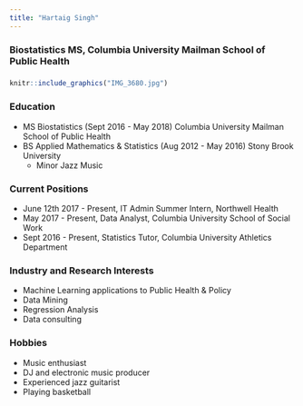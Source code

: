 ```yaml
---
title: "Hartaig Singh"
---
```

### Biostatistics MS, Columbia University Mailman School of Public Health  

###                                                                     
  
###                                                                     
```r
knitr::include_graphics("IMG_3680.jpg")
```

###  

###  


### Education
* MS Biostatistics (Sept 2016 - May 2018) Columbia University Mailman School of Public Health
* BS Applied Mathematics & Statistics (Aug 2012 - May 2016) Stony Brook University
    + Minor Jazz Music

### Current Positions
* June 12th 2017 - Present, IT Admin Summer Intern, Northwell Health
* May 2017 - Present, Data Analyst, Columbia University School of Social Work
* Sept 2016 - Present, Statistics Tutor, Columbia University Athletics Department          

### Industry and Research Interests
* Machine Learning applications to Public Health & Policy
* Data Mining
* Regression Analysis
* Data consulting

### Hobbies
* Music enthusiast
* DJ and electronic music producer
* Experienced jazz guitarist
* Playing basketball






